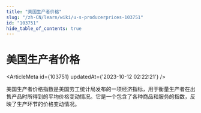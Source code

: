 ```yaml
---
title: "美国生产者价格"
slug: "/zh-CN/learn/wiki/u-s-producerprices-103751"
id: "103751"
hide_table_of_contents: true
---
```



<Breadcrumbs current="美国生产者价格" />

# 美国生产者价格

<ArticleMeta id={103751} updatedAt={'2023-10-12 02:22:21'} />
<div className='border-solid border-b border-t-0 my-4 border-[var(--ifm-color-gray-300)]' />

美国生产者价格指数是美国劳工统计局发布的一项经济指标，用于衡量生产者在出售产品时所得到的平均价格变动情况。它是一个包含了各种商品和服务的指数，反映了生产环节的价格变动情况。
